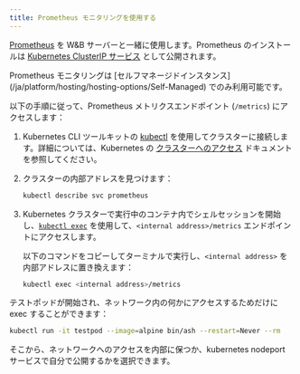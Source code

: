 ```yaml
---
title: Prometheus モニタリングを使用する
---
```


[Prometheus](https://prometheus.io/docs/introduction/overview/) を W&B サーバーと一緒に使用します。Prometheus のインストールは [Kubernetes ClusterIP サービス](https://github.com/wandb/terraform-kubernetes-wandb/blob/main/main.tf#L225) として公開されます。

<Warning>
Prometheus モニタリングは [セルフマネージドインスタンス](/ja/platform/hosting/hosting-options/Self-Managed) でのみ利用可能です。
</Warning>

以下の手順に従って、Prometheus メトリクスエンドポイント (`/metrics`) にアクセスします：

1. Kubernetes CLI ツールキットの [kubectl](https://kubernetes.io/docs/reference/kubectl/) を使用してクラスターに接続します。詳細については、Kubernetes の [クラスターへのアクセス](https://kubernetes.io/docs/tasks/access-application-cluster/access-cluster/) ドキュメントを参照してください。
2. クラスターの内部アドレスを見つけます：

    ```bash
    kubectl describe svc prometheus
    ```

3. Kubernetes クラスターで実行中のコンテナ内でシェルセッションを開始し、[`kubectl exec`](https://kubernetes.io/docs/reference/generated/kubectl/kubectl-commands) を使用して、`<internal address>/metrics` エンドポイントにアクセスします。

   以下のコマンドをコピーしてターミナルで実行し、`<internal address>` を内部アドレスに置き換えます：

   ```bash
   kubectl exec <internal address>/metrics
   ```

テストポッドが開始され、ネットワーク内の何かにアクセスするためだけに exec することができます：

```bash
kubectl run -it testpod --image=alpine bin/ash --restart=Never --rm
```

そこから、ネットワークへのアクセスを内部に保つか、kubernetes nodeport サービスで自分で公開するかを選択できます。